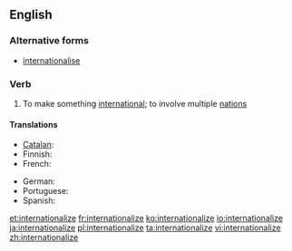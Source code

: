 ==English==
===Alternative forms===
*[[internationalise]]

===Verb===
{{en-verb|internationaliz|ing}}

# To make something [[international]]; to involve multiple [[nation]]s

====Translations====
{{trans-top|to make something international}}
* [[Catalan]]: {{t+|ca|internacionalitzar}}
* Finnish: {{t-|fi|kansainvälistää}}
* French: {{t+|fr|internationaliser}}
{{trans-mid}}
* German: {{t-|de|internationalisieren}}
* Portuguese: {{t-|pt|internacionalizar}}
* Spanish: {{t-|es|internacionalizar}}
{{trans-bottom}}

[[et:internationalize]]
[[fr:internationalize]]
[[ko:internationalize]]
[[io:internationalize]]
[[ja:internationalize]]
[[pl:internationalize]]
[[ta:internationalize]]
[[vi:internationalize]]
[[zh:internationalize]]